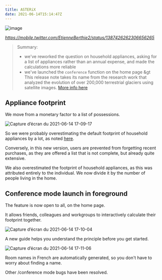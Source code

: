---
title: ASTERiX
date: 2021-06-14T15:14:47Z
---

![image](https://user-images.githubusercontent.com/1177762/121914885-f8bb1080-cd32-11eb-898b-fa39bae7a331.jpeg)

*https://mobile.twitter.com/EtienneBerthie2/status/1387426262306656265*

> Summary: 
> - we've reworked the question on household appliances, asking for a list of appliances rather than an annual expense, and made the calculations more reliable
> - we've launched the `conference` function on the home page
&gt 
> This release note takes its name from the research work that analyzed the evolution of over 200,000 terrestrial glaciers using satellite images. <a href="https://mobile.twitter.com/EtienneBerthie2/status/1387426288646987777">More info here</a>

## Appliance footprint

We move from a monetary factor to a list of possessions.

![Capture d’écran du 2021-06-14 17-09-17](https://user-images.githubusercontent.com/1177762/121915179-446dba00-cd33-11eb-8406-1eb0828a0e7d.png)

So we were probably overestimating the default footprint of household appliances by a lot, as noted <a href="https://github.com/incubateur-ademe/nosgestesclimat/issues/948">here</a>. 

Conversely, in this new version, users are prevented from forgetting recent purchases, as they are offered a list that is not complete, but already quite extensive. 

We also overestimated the footprint of household appliances, as this was attributed entirely to the individual. We now divide it by the number of people living in the home. 

## Conference mode launch in foreground

The feature is now open to all, on the home page. 

It allows friends, colleagues and workgroups to interactively calculate their footprint together.

![Capture d’écran du 2021-06-14 17-10-04](https://user-images.githubusercontent.com/1177762/121915284-5ea79800-cd33-11eb-8530-fe334eef9cd7.png)

A new guide helps you understand the principle before you get started.

![Capture d’écran du 2021-06-14 17-11-06](https://user-images.githubusercontent.com/1177762/121915462-8434a180-cd33-11eb-850f-9b7fd909639b.png)

Room names in French are automatically generated, so you don't have to worry about finding a name.

Other /conference mode bugs have been resolved.







